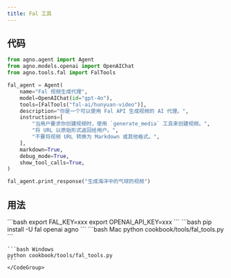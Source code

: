 ```yaml
---
title: Fal 工具
---
```


## 代码

```python cookbook/tools/fal_tools.py
from agno.agent import Agent
from agno.models.openai import OpenAIChat
from agno.tools.fal import FalTools

fal_agent = Agent(
    name="Fal 视频生成代理",
    model=OpenAIChat(id="gpt-4o"),
    tools=[FalTools("fal-ai/hunyuan-video")],
    description="你是一个可以使用 Fal API 生成视频的 AI 代理。",
    instructions=[
        "当用户要求你创建视频时，使用 `generate_media` 工具来创建视频。",
        "将 URL 以原始形式返回给用户。",
        "不要将视频 URL 转换为 Markdown 或其他格式。",
    ],
    markdown=True,
    debug_mode=True,
    show_tool_calls=True,
)

fal_agent.print_response("生成海洋中的气球的视频")
```

## 用法

<Steps>
  <Snippet file="create-venv-step.mdx" />

  <Step title="设置您的 API 密钥">
    ```bash
    export FAL_KEY=xxx
    export OPENAI_API_KEY=xxx
    ```
  </Step>

  <Step title="安装库">
    ```bash
    pip install -U fal openai agno
    ```
  </Step>

  <Step title="运行代理">
    <CodeGroup>
    ```bash Mac
    python cookbook/tools/fal_tools.py
    ```

    ```bash Windows
    python cookbook/tools/fal_tools.py
    ```
    </CodeGroup>
  </Step>
</Steps>